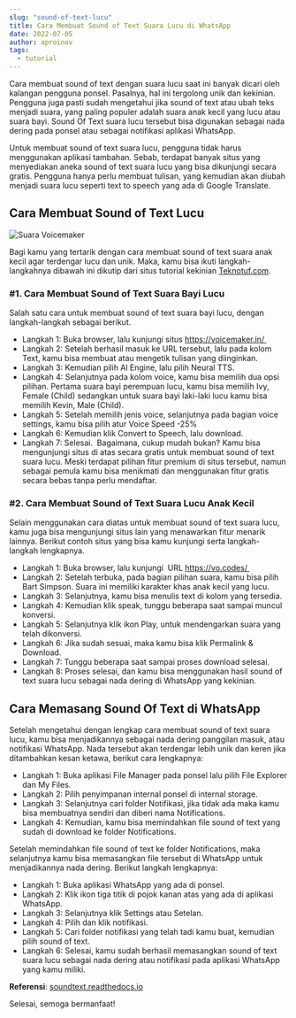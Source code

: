 ```yaml
---
slug: "sound-of-text-lucu"
title: Cara Membuat Sound of Text Suara Lucu di WhatsApp
date: 2022-07-05
author: aproinov
tags:
  - tutorial
---
```


Cara membuat sound of text dengan suara lucu saat ini banyak dicari oleh kalangan pengguna ponsel. Pasalnya, hal ini tergolong unik dan kekinian. Pengguna juga pasti sudah mengetahui jika sound of text atau ubah teks menjadi suara, yang paling populer adalah suara anak kecil yang lucu atau suara bayi. Sound Of Text suara lucu tersebut bisa digunakan sebagai nada dering pada ponsel atau sebagai notifikasi aplikasi WhatsApp.

Untuk membuat sound of text suara lucu, pengguna tidak harus menggunakan aplikasi tambahan. Sebab, terdapat banyak situs yang menyediakan aneka sound of text suara lucu yang bisa dikunjungi secara gratis. Pengguna hanya perlu membuat tulisan, yang kemudian akan diubah menjadi suara lucu seperti text to speech yang ada di Google Translate. 

## Cara Membuat Sound of Text Lucu

![Suara Voicemaker](/images/suara_voicemaker.jpg)

Bagi kamu yang tertarik dengan cara membuat sound of text suara anak kecil agar terdengar lucu dan unik. Maka, kamu bisa ikuti langkah-langkahnya dibawah ini dikutip dari situs tutorial kekinian [Teknotuf.com](https://www.teknotuf.com/).

### #1. Cara Membuat Sound of Text Suara Bayi Lucu

Salah satu cara untuk membuat sound of text suara bayi lucu, dengan langkah-langkah sebagai berikut.

- Langkah 1: Buka browser, lalu kunjungi situs https://voicemaker.in/ 
- Langkah 2: Setelah berhasil masuk ke URL tersebut, lalu pada kolom Text, kamu bisa membuat atau mengetik tulisan yang diinginkan.
- Langkah 3: Kemudian pilih Al Engine, lalu pilih Neural TTS.
- Langkah 4: Selanjutnya pada kolom voice, kamu bisa memilih dua opsi pilihan. Pertama suara bayi perempuan lucu, kamu bisa memilih Ivy, Female (Child) sedangkan untuk suara bayi laki-laki lucu kamu bisa memilih Kevin, Male (Child).
- Langkah 5: Setelah memilih jenis voice, selanjutnya pada bagian voice settings, kamu bisa pilih atur Voice Speed -25%
- Langkah 6: Kemudian klik Convert to Speech, lalu download.
- Langkah 7: Selesai. 
Bagaimana, cukup mudah bukan? Kamu bisa mengunjungi situs di atas secara gratis untuk membuat sound of text suara lucu. Meski terdapat pilihan fitur premium di situs tersebut, namun sebagai pemula kamu bisa menikmati dan menggunakan fitur gratis secara bebas tanpa perlu mendaftar.

### #2. Cara Membuat Sound of Text Suara Lucu Anak Kecil

Selain menggunakan cara diatas untuk membuat sound of text suara lucu, kamu juga bisa mengunjungi situs lain yang menawarkan fitur menarik lainnya. Berikut contoh situs yang bisa kamu kunjungi serta langkah-langkah lengkapnya.

- Langkah 1: Buka browser, lalu kunjungi  URL https://vo.codes/ 
- Langkah 2: Setelah terbuka, pada bagian pilihan suara, kamu bisa pilih Bart Simpson. Suara ini memiliki karakter khas anak kecil yang lucu.
- Langkah 3: Selanjutnya, kamu bisa menulis text di kolom yang tersedia.
- Langkah 4: Kemudian klik speak, tunggu beberapa saat sampai muncul konversi.
- Langkah 5: Selanjutnya klik ikon Play, untuk mendengarkan suara yang telah dikonversi.
- Langkah 6: Jika sudah sesuai, maka kamu bisa klik Permalink & Download.
- Langkah 7: Tunggu beberapa saat sampai proses download selesai.
- Langkah 8: Proses selesai, dan kamu bisa menggunakan hasil sound of text suara lucu sebagai nada dering di WhatsApp yang kekinian.

## Cara Memasang Sound Of Text di WhatsApp

Setelah mengetahui dengan lengkap cara membuat sound of text suara lucu, kamu bisa menjadikannya sebagai nada dering panggilan masuk, atau notifikasi WhatsApp. Nada tersebut akan terdengar lebih unik dan keren jika ditambahkan kesan ketawa, berikut cara lengkapnya:

- Langkah 1: Buka aplikasi File Manager pada ponsel lalu pilih File Explorer dan My Files.
- Langkah 2: Pilih penyimpanan internal ponsel di internal storage.
- Langkah 3: Selanjutnya cari folder Notifikasi, jika tidak ada maka kamu bisa membuatnya sendiri dan diberi nama Notifications.
- Langkah 4: Kemudian, kamu bisa memindahkan file sound of text yang sudah di download ke folder Notifications.

Setelah memindahkan file sound of text ke folder Notifications, maka selanjutnya kamu bisa memasangkan file tersebut di WhatsApp untuk menjadikannya nada dering. Berikut langkah lengkapnya:

- Langkah 1: Buka aplikasi WhatsApp yang ada di ponsel.
- Langkah 2: Klik ikon tiga titik di pojok kanan atas yang ada di aplikasi WhatsApp.
- Langkah 3: Selanjutnya klik Settings atau Setelan.
- Langkah 4: Pilih dan klik notifikasi.
- Langkah 5: Cari folder notifikasi yang telah tadi kamu buat, kemudian pilih sound of text.
- Langkah 6: Selesai, kamu sudah berhasil memasangkan sound of text suara lucu sebagai nada dering atau notifikasi pada aplikasi WhatsApp yang kamu miliki.

**Referensi**: [soundtext.readthedocs.io](https://soundtext.readthedocs.io/en/latest/)

Selesai, semoga bermanfaat!

